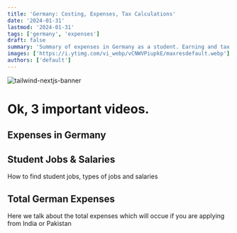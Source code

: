 ```yaml
---
title: 'Germany: Costing, Expenses, Tax Calculations'
date: '2024-01-31'
lastmod: '2024-01-31'
tags: ['germany', 'expenses']
draft: false
summary: 'Summary of expenses in Germany as a student. Earning and tax calculations'
images: ['https://i.ytimg.com/vi_webp/vCNWVPiupkE/maxresdefault.webp']
authors: ['default']
---
```


![tailwind-nextjs-banner](https://i.ytimg.com/vi_webp/vCNWVPiupkE/maxresdefault.webp)

# Ok, 3 important videos.

## Expenses in Germany

<YouTube id="cRBZNAaq1DI" />

## Student Jobs & Salaries

How to find student jobs, types of jobs and salaries

<YouTube id="vCNWVPiupkE" />

## Total German Expenses

Here we talk about the total expenses which will occue if you are applying from India or Pakistan

<YouTube id="NKcG88nN0Lk" />
